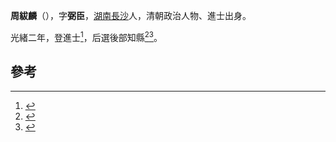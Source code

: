 '''周紱麟'''（{{bd|1841年||？}}），字'''弼臣'''，[[湖南|湖南]][[長沙|長沙]]人，清朝政治人物、進士出身。

光緒二年，登進士<ref>{{cite book|editor=江庆柏|title=清代人物生卒年表|date=2005年12月|publisher=北京：人民文学出版社|isbn=7-02-005307-6|pages=512|accessdate=2017-01-28}}</ref>，后選後部知縣<ref>{{cite book|editor=顾廷龙|title=清代朱卷集成 39|publisher=台湾：成文出版社|pages=299|accessdate=2017-01-28}}</ref><ref>{{cite book|author1=赵禄祥|title=中国美术家大辞典 下|date=2007年7月|publisher=北京：北京出版社|isbn=978-7-200-06879-5|pages=1279|accessdate=2017-01-28}}</ref>。

==參考==
{{reflist}}
{{清朝人物小作品}}
{{光緒二年丙子恩科殿試金榜}}